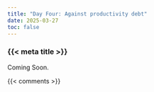 ```yaml
---
title: "Day Four: Against productivity debt"
date: 2025-03-27
toc: false
---
```


### {{< meta title >}}

Coming Soon.

{{< comments >}}
